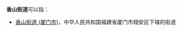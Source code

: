'''香山街道'''可以指：
{{PRC admin/disambig|11/01/08/016/000|32/05/06/006/000|41/17/02/011/000}}
* [[香山街道_(厦门市)|香山街道 (厦门市)]]，中华人民共和国福建省厦门市翔安区下辖的街道
{{disambig|cat=四字乡级行政区划消歧义}}